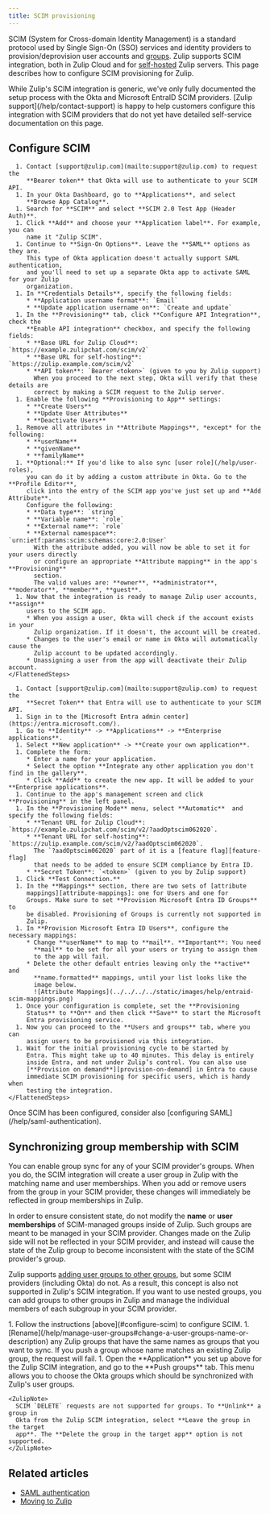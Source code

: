 ```yaml
---
title: SCIM provisioning
---
```



<AdminOnly />

SCIM (System for Cross-domain Identity Management) is a standard
protocol used by Single Sign-On (SSO) services and identity providers
to provision/deprovision user accounts and [groups](/help/user-groups).
Zulip supports SCIM integration, both in Zulip Cloud and for
[self-hosted](/self-hosting/) Zulip servers. This page describes how to
configure SCIM provisioning for Zulip.

<CloudPlusOnly />

<ZulipTip>
  While Zulip's SCIM integration is generic, we've only fully
  documented the setup process with the Okta and Microsoft EntraID
  SCIM providers. [Zulip support](/help/contact-support) is happy to
  help customers configure this integration with SCIM providers that
  do not yet have detailed self-service documentation on this page.
</ZulipTip>

## Configure SCIM

<Tabs>
  <TabItem label="Okta">
    <FlattenedSteps>
      <UpgradeToPlusIfNeeded />

      1. Contact [support@zulip.com](mailto:support@zulip.com) to request the
         **Bearer token** that Okta will use to authenticate to your SCIM API.
      1. In your Okta Dashboard, go to **Applications**, and select
         **Browse App Catalog**.
      1. Search for **SCIM** and select **SCIM 2.0 Test App (Header Auth)**.
      1. Click **Add** and choose your **Application label**. For example, you can
         name it "Zulip SCIM".
      1. Continue to **Sign-On Options**. Leave the **SAML** options as they are.
         This type of Okta application doesn't actually support SAML authentication,
         and you'll need to set up a separate Okta app to activate SAML for your Zulip
         organization.
      1. In **Credentials Details**, specify the following fields:
         * **Application username format**: `Email`
         * **Update application username on**: `Create and update`
      1. In the **Provisioning** tab, click **Configure API Integration**, check the
         **Enable API integration** checkbox, and specify the following fields:
         * **Base URL for Zulip Cloud**: `https://example.zulipchat.com/scim/v2`
         * **Base URL for self-hosting**: `https://zulip.example.com/scim/v2`
         * **API token**: `Bearer <token>` (given to you by Zulip support)
           When you proceed to the next step, Okta will verify that these details are
           correct by making a SCIM request to the Zulip server.
      1. Enable the following **Provisioning to App** settings:
         * **Create Users**
         * **Update User Attributes**
         * **Deactivate Users**
      1. Remove all attributes in **Attribute Mappings**, *except* for the following:
         * **userName**
         * **givenName**
         * **familyName**
      1. **Optional:** If you'd like to also sync [user role](/help/user-roles),
         you can do it by adding a custom attribute in Okta. Go to the **Profile Editor**,
         click into the entry of the SCIM app you've just set up and **Add Attribute**.
         Configure the following:
         * **Data type**: `string`
         * **Variable name**: `role`
         * **External name**: `role`
         * **External namespace**: `urn:ietf:params:scim:schemas:core:2.0:User`
           With the attribute added, you will now be able to set it for your users directly
           or configure an appropriate **Attribute mapping** in the app's **Provisioning**
           section.
           The valid values are: **owner**, **administrator**, **moderator**, **member**, **guest**.
      1. Now that the integration is ready to manage Zulip user accounts, **assign**
         users to the SCIM app.
         * When you assign a user, Okta will check if the account exists in your
           Zulip organization. If it doesn't, the account will be created.
         * Changes to the user's email or name in Okta will automatically cause the
           Zulip account to be updated accordingly.
         * Unassigning a user from the app will deactivate their Zulip account.
    </FlattenedSteps>
  </TabItem>

  <TabItem label="Microsoft Entra ID">
    <FlattenedSteps>
      <UpgradeToPlusIfNeeded />

      1. Contact [support@zulip.com](mailto:support@zulip.com) to request the
         **Secret Token** that Entra will use to authenticate to your SCIM API.
      1. Sign in to the [Microsoft Entra admin center](https://entra.microsoft.com/).
      1. Go to **Identity** -> **Applications** -> **Enterprise applications**.
      1. Select **New application** -> **Create your own application**.
      1. Complete the form:
         * Enter a name for your application.
         * Select the option **Integrate any other application you don't find in the gallery**.
         * Click **Add** to create the new app. It will be added to your **Enterprise applications**.
      1. Continue to the app's management screen and click **Provisioning** in the left panel.
      1. In the **Provisioning Mode** menu, select **Automatic**  and specify the following fields:
         * **Tenant URL for Zulip Cloud**: `https://example.zulipchat.com/scim/v2/?aadOptscim062020`.
         * **Tenant URL for self-hosting**: `https://zulip.example.com/scim/v2/?aadOptscim062020`.
           The `?aadOptscim062020` part of it is a [feature flag][feature-flag]
           that needs to be added to ensure SCIM compliance by Entra ID.
         * **Secret Token**: `<token>` (given to you by Zulip support)
      1. Click **Test Connection.**
      1. In the **Mappings** section, there are two sets of [attribute
         mappings][attribute-mappings]: one for Users and one for
         Groups. Make sure to set **Provision Microsoft Entra ID Groups** to
         be disabled. Provisioning of Groups is currently not supported in
         Zulip.
      1. In **Provision Microsoft Entra ID Users**, configure the necessary mappings:
         * Change **userName** to map to **mail**. **Important**: You need
           **mail** to be set for all your users or trying to assign them
           to the app will fail.
         * Delete the other default entries leaving only the **active** and
           **name.formatted** mappings, until your list looks like the
           image below.
           ![Attribute Mappings](../../../../static/images/help/entraid-scim-mappings.png)
      1. Once your configuration is complete, set the **Provisioning
         Status** to **On** and then click **Save** to start the Microsoft
         Entra provisioning service.
      1. Now you can proceed to the **Users and groups** tab, where you can
         assign users to be provisioned via this integration.
      1. Wait for the initial provisioning cycle to be started by
         Entra. This might take up to 40 minutes. This delay is entirely
         inside Entra, and not under Zulip’s control. You can also use
         [**Provision on demand**][provision-on-demand] in Entra to cause
         immediate SCIM provisioning for specific users, which is handy when
         testing the integration.
    </FlattenedSteps>
  </TabItem>
</Tabs>

[attribute-mappings]: https://learn.microsoft.com/en-us/entra/identity/app-provisioning/customize-application-attributes

[feature-flag]: https://learn.microsoft.com/en-us/entra/identity/app-provisioning/application-provisioning-config-problem-scim-compatibility#flags-to-alter-the-scim-behavior

[provision-on-demand]: https://learn.microsoft.com/en-us/entra/identity/app-provisioning/provision-on-demand

<ZulipTip>
  Once SCIM has been configured, consider also [configuring SAML](/help/saml-authentication).
</ZulipTip>

## Synchronizing group membership with SCIM

You can enable group sync for any of your SCIM provider's groups. When you do,
the SCIM integration will create a user group in Zulip with the matching name
and user memberships. When you add or remove users from the group in your SCIM
provider, these changes will immediately be reflected in group memberships in
Zulip.

In order to ensure consistent state, do not modify the **name** or **user
memberships** of SCIM-managed groups inside of Zulip. Such groups are meant to
be managed in your SCIM provider. Changes made on the Zulip side will not be
reflected in your SCIM provider, and instead will cause the state of the Zulip
group to become inconsistent with the state of the SCIM provider's group.

Zulip supports [adding user groups to other
groups](/help/manage-user-groups#add-user-groups-to-a-group), but some SCIM
providers (including Okta) do not. As a result, this concept is also not
supported in Zulip's SCIM integration. If you want to use nested groups, you can
add groups to other groups in Zulip and manage the individual members of each
subgroup in your SCIM provider.

<Tabs>
  <TabItem label="Okta">
    <Steps>
      1. Follow the instructions [above](#configure-scim) to configure SCIM.
      1. [Rename](/help/manage-user-groups#change-a-user-groups-name-or-description)
         any Zulip groups that have the same names as groups that you want to sync. If
         you push a group whose name matches an existing Zulip group, the request will
         fail.
      1. Open the **Application** you set up above for the Zulip SCIM integration, and
         go to the **Push groups** tab. This menu allows you to choose the Okta groups
         which should be synchronized with Zulip's user groups.
    </Steps>

    <ZulipNote>
      SCIM `DELETE` requests are not supported for groups. To **Unlink** a group in
      Okta from the Zulip SCIM integration, select **Leave the group in the target
      app**. The **Delete the group in the target app** option is not supported.
    </ZulipNote>
  </TabItem>
</Tabs>

## Related articles

* [SAML authentication](/help/saml-authentication)
* [Moving to Zulip](/help/moving-to-zulip)
